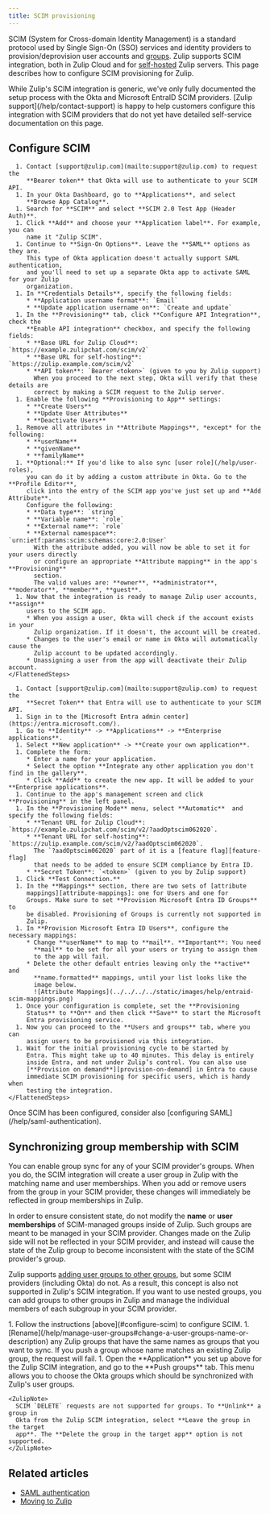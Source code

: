 ```yaml
---
title: SCIM provisioning
---
```



<AdminOnly />

SCIM (System for Cross-domain Identity Management) is a standard
protocol used by Single Sign-On (SSO) services and identity providers
to provision/deprovision user accounts and [groups](/help/user-groups).
Zulip supports SCIM integration, both in Zulip Cloud and for
[self-hosted](/self-hosting/) Zulip servers. This page describes how to
configure SCIM provisioning for Zulip.

<CloudPlusOnly />

<ZulipTip>
  While Zulip's SCIM integration is generic, we've only fully
  documented the setup process with the Okta and Microsoft EntraID
  SCIM providers. [Zulip support](/help/contact-support) is happy to
  help customers configure this integration with SCIM providers that
  do not yet have detailed self-service documentation on this page.
</ZulipTip>

## Configure SCIM

<Tabs>
  <TabItem label="Okta">
    <FlattenedSteps>
      <UpgradeToPlusIfNeeded />

      1. Contact [support@zulip.com](mailto:support@zulip.com) to request the
         **Bearer token** that Okta will use to authenticate to your SCIM API.
      1. In your Okta Dashboard, go to **Applications**, and select
         **Browse App Catalog**.
      1. Search for **SCIM** and select **SCIM 2.0 Test App (Header Auth)**.
      1. Click **Add** and choose your **Application label**. For example, you can
         name it "Zulip SCIM".
      1. Continue to **Sign-On Options**. Leave the **SAML** options as they are.
         This type of Okta application doesn't actually support SAML authentication,
         and you'll need to set up a separate Okta app to activate SAML for your Zulip
         organization.
      1. In **Credentials Details**, specify the following fields:
         * **Application username format**: `Email`
         * **Update application username on**: `Create and update`
      1. In the **Provisioning** tab, click **Configure API Integration**, check the
         **Enable API integration** checkbox, and specify the following fields:
         * **Base URL for Zulip Cloud**: `https://example.zulipchat.com/scim/v2`
         * **Base URL for self-hosting**: `https://zulip.example.com/scim/v2`
         * **API token**: `Bearer <token>` (given to you by Zulip support)
           When you proceed to the next step, Okta will verify that these details are
           correct by making a SCIM request to the Zulip server.
      1. Enable the following **Provisioning to App** settings:
         * **Create Users**
         * **Update User Attributes**
         * **Deactivate Users**
      1. Remove all attributes in **Attribute Mappings**, *except* for the following:
         * **userName**
         * **givenName**
         * **familyName**
      1. **Optional:** If you'd like to also sync [user role](/help/user-roles),
         you can do it by adding a custom attribute in Okta. Go to the **Profile Editor**,
         click into the entry of the SCIM app you've just set up and **Add Attribute**.
         Configure the following:
         * **Data type**: `string`
         * **Variable name**: `role`
         * **External name**: `role`
         * **External namespace**: `urn:ietf:params:scim:schemas:core:2.0:User`
           With the attribute added, you will now be able to set it for your users directly
           or configure an appropriate **Attribute mapping** in the app's **Provisioning**
           section.
           The valid values are: **owner**, **administrator**, **moderator**, **member**, **guest**.
      1. Now that the integration is ready to manage Zulip user accounts, **assign**
         users to the SCIM app.
         * When you assign a user, Okta will check if the account exists in your
           Zulip organization. If it doesn't, the account will be created.
         * Changes to the user's email or name in Okta will automatically cause the
           Zulip account to be updated accordingly.
         * Unassigning a user from the app will deactivate their Zulip account.
    </FlattenedSteps>
  </TabItem>

  <TabItem label="Microsoft Entra ID">
    <FlattenedSteps>
      <UpgradeToPlusIfNeeded />

      1. Contact [support@zulip.com](mailto:support@zulip.com) to request the
         **Secret Token** that Entra will use to authenticate to your SCIM API.
      1. Sign in to the [Microsoft Entra admin center](https://entra.microsoft.com/).
      1. Go to **Identity** -> **Applications** -> **Enterprise applications**.
      1. Select **New application** -> **Create your own application**.
      1. Complete the form:
         * Enter a name for your application.
         * Select the option **Integrate any other application you don't find in the gallery**.
         * Click **Add** to create the new app. It will be added to your **Enterprise applications**.
      1. Continue to the app's management screen and click **Provisioning** in the left panel.
      1. In the **Provisioning Mode** menu, select **Automatic**  and specify the following fields:
         * **Tenant URL for Zulip Cloud**: `https://example.zulipchat.com/scim/v2/?aadOptscim062020`.
         * **Tenant URL for self-hosting**: `https://zulip.example.com/scim/v2/?aadOptscim062020`.
           The `?aadOptscim062020` part of it is a [feature flag][feature-flag]
           that needs to be added to ensure SCIM compliance by Entra ID.
         * **Secret Token**: `<token>` (given to you by Zulip support)
      1. Click **Test Connection.**
      1. In the **Mappings** section, there are two sets of [attribute
         mappings][attribute-mappings]: one for Users and one for
         Groups. Make sure to set **Provision Microsoft Entra ID Groups** to
         be disabled. Provisioning of Groups is currently not supported in
         Zulip.
      1. In **Provision Microsoft Entra ID Users**, configure the necessary mappings:
         * Change **userName** to map to **mail**. **Important**: You need
           **mail** to be set for all your users or trying to assign them
           to the app will fail.
         * Delete the other default entries leaving only the **active** and
           **name.formatted** mappings, until your list looks like the
           image below.
           ![Attribute Mappings](../../../../static/images/help/entraid-scim-mappings.png)
      1. Once your configuration is complete, set the **Provisioning
         Status** to **On** and then click **Save** to start the Microsoft
         Entra provisioning service.
      1. Now you can proceed to the **Users and groups** tab, where you can
         assign users to be provisioned via this integration.
      1. Wait for the initial provisioning cycle to be started by
         Entra. This might take up to 40 minutes. This delay is entirely
         inside Entra, and not under Zulip’s control. You can also use
         [**Provision on demand**][provision-on-demand] in Entra to cause
         immediate SCIM provisioning for specific users, which is handy when
         testing the integration.
    </FlattenedSteps>
  </TabItem>
</Tabs>

[attribute-mappings]: https://learn.microsoft.com/en-us/entra/identity/app-provisioning/customize-application-attributes

[feature-flag]: https://learn.microsoft.com/en-us/entra/identity/app-provisioning/application-provisioning-config-problem-scim-compatibility#flags-to-alter-the-scim-behavior

[provision-on-demand]: https://learn.microsoft.com/en-us/entra/identity/app-provisioning/provision-on-demand

<ZulipTip>
  Once SCIM has been configured, consider also [configuring SAML](/help/saml-authentication).
</ZulipTip>

## Synchronizing group membership with SCIM

You can enable group sync for any of your SCIM provider's groups. When you do,
the SCIM integration will create a user group in Zulip with the matching name
and user memberships. When you add or remove users from the group in your SCIM
provider, these changes will immediately be reflected in group memberships in
Zulip.

In order to ensure consistent state, do not modify the **name** or **user
memberships** of SCIM-managed groups inside of Zulip. Such groups are meant to
be managed in your SCIM provider. Changes made on the Zulip side will not be
reflected in your SCIM provider, and instead will cause the state of the Zulip
group to become inconsistent with the state of the SCIM provider's group.

Zulip supports [adding user groups to other
groups](/help/manage-user-groups#add-user-groups-to-a-group), but some SCIM
providers (including Okta) do not. As a result, this concept is also not
supported in Zulip's SCIM integration. If you want to use nested groups, you can
add groups to other groups in Zulip and manage the individual members of each
subgroup in your SCIM provider.

<Tabs>
  <TabItem label="Okta">
    <Steps>
      1. Follow the instructions [above](#configure-scim) to configure SCIM.
      1. [Rename](/help/manage-user-groups#change-a-user-groups-name-or-description)
         any Zulip groups that have the same names as groups that you want to sync. If
         you push a group whose name matches an existing Zulip group, the request will
         fail.
      1. Open the **Application** you set up above for the Zulip SCIM integration, and
         go to the **Push groups** tab. This menu allows you to choose the Okta groups
         which should be synchronized with Zulip's user groups.
    </Steps>

    <ZulipNote>
      SCIM `DELETE` requests are not supported for groups. To **Unlink** a group in
      Okta from the Zulip SCIM integration, select **Leave the group in the target
      app**. The **Delete the group in the target app** option is not supported.
    </ZulipNote>
  </TabItem>
</Tabs>

## Related articles

* [SAML authentication](/help/saml-authentication)
* [Moving to Zulip](/help/moving-to-zulip)
